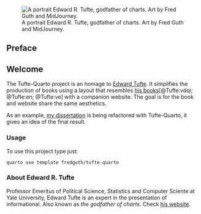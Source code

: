 ![A portrait Edward R. Tufte, godfather of charts. Art by Fred Guth and MidJourney.](images/et_midjourney_transparent.png){.column-margin}

:::{.content-hidden when-format="html"}:::
# Preface
:::
:::{.content-hidden when-format="pdf"}:::
# Welcome
:::
The Tufte-Quarto project is an homage to [Edward Tufte](#sec-tufte). It simplifies the production of books using a layout that resembles [his books](https://www.edwardtufte.com/tufte/books_vdqi)[@Tufte:vdqi; @Tufte:en; @Tufte:ve] with a companion website. The goal is for the book and website share the same aesthetics. 

As an example, [my dissertation](https://fredguth.github.io/IBToDL) is being refactored with Tufte-Quarto, it gives an idea of the final result.

### Usage
To use this project type just:

`quarto use template fredguth/tufte-quarto`

::: {#sec-tufte}

### About Edward R. Tufte
Professor Emeritus of Political Science, Statistics and Computer Sciente at Yale University, Edward Tufte is an expert in the presentation of informational. Also known as *the godfather of charts*. Check [his website](https://www.edwardtufte.com/tufte/).

:::

